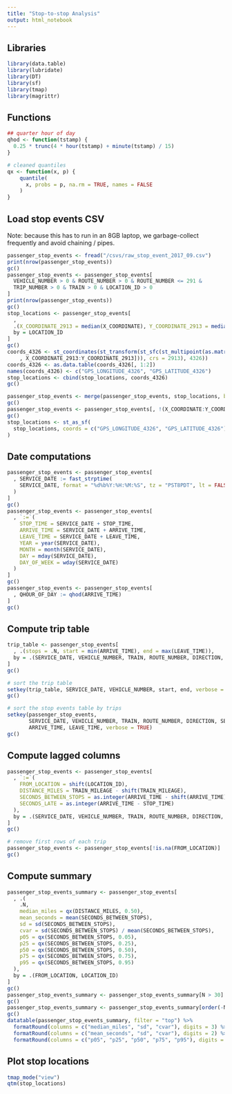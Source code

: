 ```yaml
---
title: "Stop-to-stop Analysis"
output: html_notebook
---
```


## Libraries
```r
library(data.table)
library(lubridate)
library(DT)
library(sf)
library(tmap)
library(magrittr)

```

## Functions
```r
## quarter hour of day
qhod <- function(tstamp) {
  0.25 * trunc(4 * hour(tstamp) + minute(tstamp) / 15)
}

# cleaned quantiles
qx <- function(x, p) {
    quantile(
      x, probs = p, na.rm = TRUE, names = FALSE
    )
}

```

## Load stop events CSV
Note: because this has to run in an 8GB laptop, we garbage-collect frequently and avoid chaining
/ pipes.
```r
passenger_stop_events <- fread("/csvs/raw_stop_event_2017_09.csv")
print(nrow(passenger_stop_events))
gc()
passenger_stop_events <- passenger_stop_events[
  VEHICLE_NUMBER > 0 & ROUTE_NUMBER > 0 & ROUTE_NUMBER <= 291 &
  TRIP_NUMBER > 0 & TRAIN > 0 & LOCATION_ID > 0
]
print(nrow(passenger_stop_events))
gc()
stop_locations <- passenger_stop_events[
  ,
  .(X_COORDINATE_2913 = median(X_COORDINATE), Y_COORDINATE_2913 = median(Y_COORDINATE)),
  by = LOCATION_ID
]
gc()
coords_4326 <- st_coordinates(st_transform(st_sfc(st_multipoint(as.matrix(stop_locations[
    , X_COORDINATE_2913:Y_COORDINATE_2913])), crs = 2913), 4326))
coords_4326 <- as.data.table(coords_4326[, 1:2])
names(coords_4326) <- c("GPS_LONGITUDE_4326", "GPS_LATITUDE_4326")
stop_locations <- cbind(stop_locations, coords_4326)
gc()

passenger_stop_events <- merge(passenger_stop_events, stop_locations, by = "LOCATION_ID")
gc()
passenger_stop_events <- passenger_stop_events[, !(X_COORDINATE:Y_COORDINATE)]
gc()
stop_locations <- st_as_sf(
  stop_locations, coords = c("GPS_LONGITUDE_4326", "GPS_LATITUDE_4326"), crs = 4326
)

```

## Date computations
```r
passenger_stop_events <- passenger_stop_events[
  , SERVICE_DATE := fast_strptime(
    SERVICE_DATE, format = "%d%b%Y:%H:%M:%S", tz = "PST8PDT", lt = FALSE
  )
]
gc()
passenger_stop_events <- passenger_stop_events[
  , `:=`(
    STOP_TIME = SERVICE_DATE + STOP_TIME,
    ARRIVE_TIME = SERVICE_DATE + ARRIVE_TIME,
    LEAVE_TIME = SERVICE_DATE + LEAVE_TIME,
    YEAR = year(SERVICE_DATE),
    MONTH = month(SERVICE_DATE),
    DAY = mday(SERVICE_DATE),
    DAY_OF_WEEK = wday(SERVICE_DATE)
  )
]
gc()
passenger_stop_events <- passenger_stop_events[
  , QHOUR_OF_DAY := qhod(ARRIVE_TIME)
]
gc()

```

## Compute trip table
```r
trip_table <- passenger_stop_events[
  , .(stops = .N, start = min(ARRIVE_TIME), end = max(LEAVE_TIME)),
  by = .(SERVICE_DATE, VEHICLE_NUMBER, TRAIN, ROUTE_NUMBER, DIRECTION, SERVICE_KEY, TRIP_NUMBER)
]
gc()

# sort the trip table
setkey(trip_table, SERVICE_DATE, VEHICLE_NUMBER, start, end, verbose = TRUE)
gc()

# sort the stop events table by trips
setkey(passenger_stop_events, 
       SERVICE_DATE, VEHICLE_NUMBER, TRAIN, ROUTE_NUMBER, DIRECTION, SERVICE_KEY, TRIP_NUMBER,
       ARRIVE_TIME, LEAVE_TIME, verbose = TRUE)
gc()

```

## Compute lagged columns
```r
passenger_stop_events <- passenger_stop_events[
  , `:=`(
    FROM_LOCATION = shift(LOCATION_ID),
    DISTANCE_MILES = TRAIN_MILEAGE - shift(TRAIN_MILEAGE),
    SECONDS_BETWEEN_STOPS = as.integer(ARRIVE_TIME - shift(ARRIVE_TIME)),
    SECONDS_LATE = as.integer(ARRIVE_TIME - STOP_TIME)
  ),
  by = .(SERVICE_DATE, VEHICLE_NUMBER, TRAIN, ROUTE_NUMBER, DIRECTION, SERVICE_KEY, TRIP_NUMBER)
]
gc()

# remove first rows of each trip
passenger_stop_events <- passenger_stop_events[!is.na(FROM_LOCATION)]
gc()

```

## Compute summary
```r
passenger_stop_events_summary <- passenger_stop_events[
  , .(
    .N,
    median_miles = qx(DISTANCE_MILES, 0.50),
    mean_seconds = mean(SECONDS_BETWEEN_STOPS),
    sd = sd(SECONDS_BETWEEN_STOPS),
    cvar = sd(SECONDS_BETWEEN_STOPS) / mean(SECONDS_BETWEEN_STOPS),
    p05 = qx(SECONDS_BETWEEN_STOPS, 0.05),
    p25 = qx(SECONDS_BETWEEN_STOPS, 0.25),
    p50 = qx(SECONDS_BETWEEN_STOPS, 0.50),
    p75 = qx(SECONDS_BETWEEN_STOPS, 0.75),
    p95 = qx(SECONDS_BETWEEN_STOPS, 0.95)
  ),
  by = .(FROM_LOCATION, LOCATION_ID)
]
gc()
passenger_stop_events_summary <- passenger_stop_events_summary[N > 30]
gc()
passenger_stop_events_summary <- passenger_stop_events_summary[order(-N)]
gc()
datatable(passenger_stop_events_summary, filter = "top") %>% 
  formatRound(columns = c("median_miles", "sd", "cvar"), digits = 3) %>% 
  formatRound(columns = c("mean_seconds", "sd", "cvar"), digits = 2) %>% 
  formatRound(columns = c("p05", "p25", "p50", "p75", "p95"), digits = 1)
```

## Plot stop locations
```r
tmap_mode("view")
qtm(stop_locations)

```
